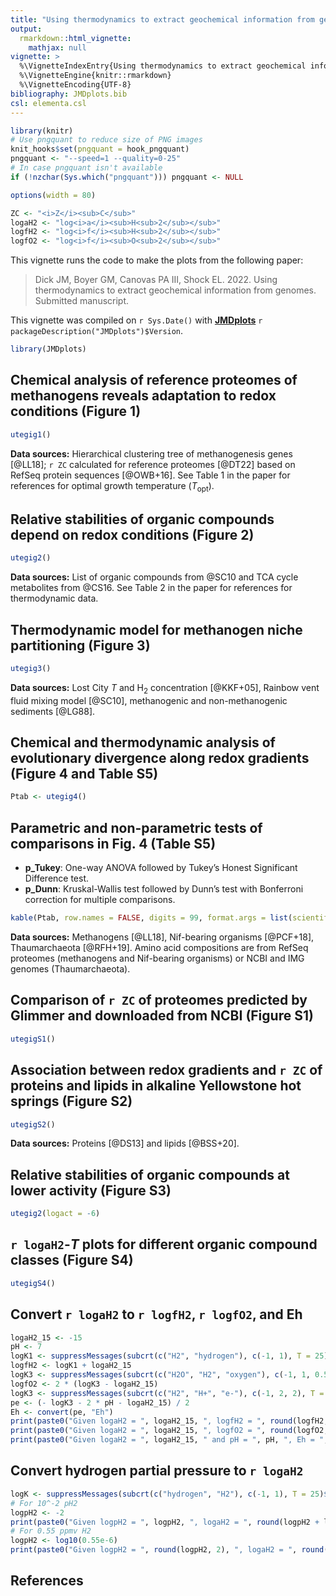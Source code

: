 ```yaml
---
title: "Using thermodynamics to extract geochemical information from genomes (2022)"
output: 
  rmarkdown::html_vignette:
    mathjax: null
vignette: >
  %\VignetteIndexEntry{Using thermodynamics to extract geochemical information from genomes (2022)}
  %\VignetteEngine{knitr::rmarkdown}
  %\VignetteEncoding{UTF-8}
bibliography: JMDplots.bib
csl: elementa.csl
---
```


<style>
/* https://gomakethings.com/how-to-break-an-image-out-of-its-parent-container-with-css/ */
@media (min-width: 700px) {
  .full-width {
    left: 50%;
    margin-left: -50vw;
    margin-right: -50vw;
    max-width: 100vw;
    position: relative;
    right: 50%;
    width: 100vw;
  }
}
@media (min-width: 900px) {
  .full-width {
    left: 50vw; /* fallback if needed */
    left: calc(50vw - 100px);
    width: 900px;
    position: relative;
  }
}
</style>

```r
library(knitr)
# Use pngquant to reduce size of PNG images
knit_hooks$set(pngquant = hook_pngquant)
pngquant <- "--speed=1 --quality=0-25"
# In case pngquant isn't available
if (!nzchar(Sys.which("pngquant"))) pngquant <- NULL 
```

```r
options(width = 80)
```

```r
ZC <- "<i>Z</i><sub>C</sub>"
logaH2 <- "log<i>a</i><sub>H<sub>2</sub></sub>"
logfH2 <- "log<i>f</i><sub>H<sub>2</sub></sub>"
logfO2 <- "log<i>f</i><sub>O<sub>2</sub></sub>"
```

This vignette runs the code to make the plots from the following paper:

> Dick JM, Boyer GM, Canovas PA III, Shock EL. 2022. Using thermodynamics to extract geochemical information from genomes. Submitted manuscript.

This vignette was compiled on `r Sys.Date()` with **[JMDplots](https://github.com/jedick/JMDplots)** `r packageDescription("JMDplots")$Version`.

```r
library(JMDplots)
```

## Chemical analysis of reference proteomes of methanogens reveals adaptation to redox conditions (Figure 1)
```r
utegig1()
```

**Data sources:** Hierarchical clustering tree of methanogenesis genes [@LL18]; `r ZC` calculated for reference proteomes [@DT22] based on RefSeq protein sequences [@OWB+16]. See Table 1 in the paper for references for optimal growth temperature (*T*~opt~).

## Relative stabilities of organic compounds depend on redox conditions (Figure 2)
```r
utegig2()
```

**Data sources:** List of organic compounds from @SC10 and TCA cycle metabolites from @CS16. See Table 2 in the paper for references for thermodynamic data.

## Thermodynamic model for methanogen niche partitioning (Figure 3)
```r
utegig3()
```

**Data sources:** Lost City *T* and H~2~ concentration [@KKF+05], Rainbow vent fluid mixing model [@SC10], methanogenic and non-methanogenic sediments [@LG88].

## Chemical and thermodynamic analysis of evolutionary divergence along redox gradients (Figure 4 and Table S5)
```r
Ptab <- utegig4()
```

## Parametric and non-parametric tests of comparisons in Fig. 4 (Table S5)
- **p_Tukey**: One-way ANOVA followed by Tukey's Honest Significant Difference test.
- **p_Dunn**: Kruskal-Wallis test followed by Dunn's test with Bonferroni correction for multiple comparisons.
```r
kable(Ptab, row.names = FALSE, digits = 99, format.args = list(scientific = TRUE))
```

**Data sources:** Methanogens [@LL18], Nif-bearing organisms [@PCF+18], Thaumarchaeota [@RFH+19]. Amino acid compositions are from RefSeq proteomes (methanogens and Nif-bearing organisms) or NCBI and IMG genomes (Thaumarchaeota).

## Comparison of `r ZC` of proteomes predicted by Glimmer and downloaded from NCBI (Figure S1)
```r
utegigS1()
```

## Association between redox gradients and `r ZC` of proteins and lipids in alkaline Yellowstone hot springs (Figure S2)
```r
utegigS2()
```

**Data sources:** Proteins [@DS13] and lipids [@BSS+20].

## Relative stabilities of organic compounds at lower activity (Figure S3)
```r
utegig2(logact = -6)
```

## `r logaH2`-*T* plots for different organic compound classes (Figure S4)
```r
utegigS4()
```

## Convert `r logaH2` to `r logfH2`, `r logfO2`, and Eh
```r
logaH2_15 <- -15
pH <- 7
logK1 <- suppressMessages(subcrt(c("H2", "hydrogen"), c(-1, 1), T = 25)$out$logK)
logfH2 <- logK1 + logaH2_15
logK3 <- suppressMessages(subcrt(c("H2O", "H2", "oxygen"), c(-1, 1, 0.5), T = 25)$out$logK)
logfO2 <- 2 * (logK3 - logaH2_15)
logK3 <- suppressMessages(subcrt(c("H2", "H+", "e-"), c(-1, 2, 2), T = 25)$out$logK)
pe <- (- logK3 - 2 * pH - logaH2_15) / 2
Eh <- convert(pe, "Eh")
print(paste0("Given logaH2 = ", logaH2_15, ", logfH2 = ", round(logfH2, 1), " at equilibrium"))
print(paste0("Given logaH2 = ", logaH2_15, ", logfO2 = ", round(logfO2, 1), " at equilibrium"))
print(paste0("Given logaH2 = ", logaH2_15, " and pH = ", pH, ", Eh = ", round(1000 * Eh), " mV at equilibrium"))
```

## Convert hydrogen partial pressure to `r logaH2`
```r
logK <- suppressMessages(subcrt(c("hydrogen", "H2"), c(-1, 1), T = 25)$out$logK)
# For 10^-2 pH2
logpH2 <- -2
print(paste0("Given logpH2 = ", logpH2, ", logaH2 = ", round(logpH2 + logK, 2), " at equilibrium"))
# For 0.55 ppmv H2
logpH2 <- log10(0.55e-6)
print(paste0("Given logpH2 = ", round(logpH2, 2), ", logaH2 = ", round(logpH2 + logK, 2), " at equilibrium"))
```

## References
